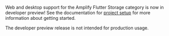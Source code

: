 <Callout warning>

Web and desktop support for the Amplify Flutter Storage category is now in developer preview!  See the documentation for [project setup](/lib/project-setup/create-application) for more information about getting started.

The developer preview release is not intended for production usage.

</Callout>